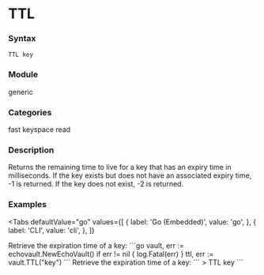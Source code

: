 
# TTL

### Syntax
```
TTL key
```

### Module
<span className="acl-category">generic</span>

### Categories 
<span className="acl-category">fast</span>
<span className="acl-category">keyspace</span>
<span className="acl-category">read</span>

### Description 
Returns the remaining time to live for a key that has an expiry time in milliseconds.
If the key exists but does not have an associated expiry time, -1 is returned.
If the key does not exist, -2 is returned.

### Examples

<Tabs
  defaultValue="go"
  values={[
    { label: 'Go (Embedded)', value: 'go', },
    { label: 'CLI', value: 'cli', },
  ]}
>
  <TabItem value="go">
    Retrieve the expiration time of a key:
    ```go
    vault, err := echovault.NewEchoVault()
    if err != nil {
      log.Fatal(err)
    }
    ttl, err := vault.TTL("key")
    ```
  </TabItem>
  <TabItem value="cli">
    Retrieve the expiration time of a key:
    ```
    > TTL key
    ```
  </TabItem>
</Tabs>
